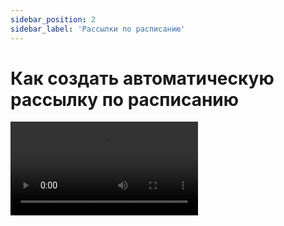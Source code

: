 ```yaml
---
sidebar_position: 2
sidebar_label: 'Рассылки по расписанию'
---
```



# Как создать автоматическую рассылку по расписанию

<Video src="https://www.youtube.com/embed/kNCGTVKgHm8?si=kcZww9yZ_fhRMzh_" />

Также есть пошаговая инструкция о том, как настроить отправку рассылки по расписанию:

[Как создать автоматическую рассылку по расписанию](https://docs.sendsay.ru/automations/automations-by-time/how-to-create-automation-by-time)
